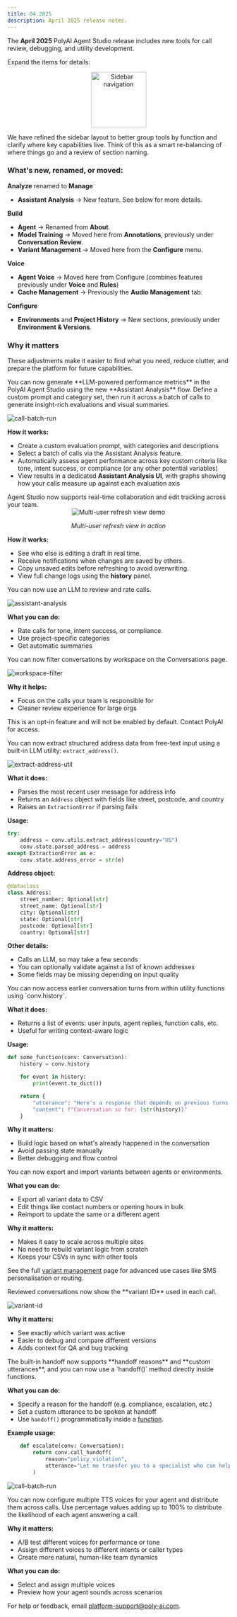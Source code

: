 ```yaml
---
title: 04.2025
description: April 2025 release notes.
---
```


The **April 2025** PolyAI Agent Studio release includes new tools for call review, debugging, and utility development.

Expand the items for details:
<AccordionGroup>

<Accordion title="Information architecture updates" icon="bars">

<div align="center">
  <img src="/images/release-notes/2504/sidebar.png" alt="Sidebar navigation" width="125"/>
</div>

We have refined the sidebar layout to better group tools by function and clarify where key capabilities live. Think of this as a smart re-balancing of where things go and a review of section naming.

### What's new, renamed, or moved:

**Analyze** renamed to **Manage**
- **Assistant Analysis** → New feature. See below for more details.

**Build**
- **Agent** → Renamed from **About**.
- **Model Training** → Moved here from **Annotations**, previously under **Conversation Review**.
- **Variant Management** → Moved here from the **Configure** menu.

**Voice**
- **Agent Voice** → Moved here from Configure (combines features previously under **Voice** and **Rules**)
- **Cache Management** → Previously the **Audio Management** tab.

**Configure**
- **Environments** and **Project History** → New sections, previously under **Environment & Versions**.

### Why it matters
These adjustments make it easier to find what you need, reduce clutter, and prepare the platform for future capabilities.

</Accordion>

<Accordion title="Metrics" icon="circle-three-quarters">
You can now generate **LLM-powered performance metrics** in the PolyAI Agent Studio using the new **Assistant Analysis** flow. Define a custom prompt and category set, then run it across a batch of calls to generate insight-rich evaluations and visual summaries.

![call-batch-run](/images/release-notes/2504/call-batch-run.png)

**How it works:**

- Create a custom evaluation prompt, with categories and descriptions
- Select a batch of calls via the Assistant Analysis feature.
- Automatically assess agent performance across key custom criteria like tone, intent success, or compliance (or any other potential variables)
- View results in a dedicated **Assistant Analysis UI**, with graphs showing how your calls measure up against each evaluation axis

</Accordion>

<Accordion title="Live collaboration and edit history" icon="users">
Agent Studio now supports real-time collaboration and edit tracking across your team.

<div align="center">
  <img src="https://res.cloudinary.com/dtdd8khwd/image/upload/v1742990655/multi_user-refresh_view-2025-03-20_ba6e4w.gif" alt="Multi-user refresh view demo" />
  <p><em>Multi-user refresh view in action</em></p>
</div>

**How it works:**
- See who else is editing a draft in real time.
- Receive notifications when changes are saved by others.
- Copy unsaved edits before refreshing to avoid overwriting.
- View full change logs using the **history** panel.

</Accordion>

<Accordion title="Call categorization" icon="list-check">
You can now use an LLM to review and rate calls.

![assistant-analysis](/images/release-notes/2504/call-categorization.png)

**What you can do:**
- Rate calls for tone, intent success, or compliance
- Use project-specific categories
- Get automatic summaries

</Accordion>

<Accordion title="Workspace filter in Conversations" icon="window-restore">
You can now filter conversations by workspace on the Conversations page.

![workspace-filter](/images/release-notes/2504/version-filter.png)

**Why it helps:**
- Focus on the calls your team is responsible for
- Cleaner review experience for large orgs

</Accordion>

<Accordion title="Utility function – utils.extract_address" icon="address-book">
<Note>This is an opt-in feature and will not be enabled by default. Contact PolyAI for access.</Note>

You can now extract structured address data from free-text input using a built-in LLM utility: `extract_address()`.

![extract-address-util](/images/release-notes/2504/address-util.png)

**What it does:**
- Parses the most recent user message for address info
- Returns an `Address` object with fields like street, postcode, and country
- Raises an `ExtractionError` if parsing fails

**Usage:**
```python
try:
    address = conv.utils.extract_address(country="US")
    conv.state.parsed_address = address
except ExtractionError as e:
    conv.state.address_error = str(e)
```

**Address object:**
```python
@dataclass
class Address:
    street_number: Optional[str]
    street_name: Optional[str]
    city: Optional[str]
    state: Optional[str]
    postcode: Optional[str]
    country: Optional[str]
```

**Other details:**
- Calls an LLM, so may take a few seconds
- You can optionally validate against a list of known addresses
- Some fields may be missing depending on input quality

</Accordion>

<Accordion title="Conversation history access – conv.history" icon="book-open">
You can now access earlier conversation turns from within utility functions using `conv.history`.

**What it does:**
- Returns a list of events: user inputs, agent replies, function calls, etc.
- Useful for writing context-aware logic

**Usage:**
```python
def some_function(conv: Conversation):
    history = conv.history

    for event in history:
        print(event.to_dict())

    return {
        "utterance": "Here's a response that depends on previous turns.",
        "content": f"Conversation so far: {str(history)}"
    }
```

**Why it matters:**
- Build logic based on what's already happened in the conversation
- Avoid passing state manually
- Better debugging and flow control

</Accordion>

<Accordion title="Import and export variants" icon="arrow-right-arrow-left">
You can now export and import variants between agents or environments.

**What you can do:**
- Export all variant data to CSV
- Edit things like contact numbers or opening hours in bulk
- Reimport to update the same or a different agent

**Why it matters:**
- Makes it easy to scale across multiple sites
- No need to rebuild variant logic from scratch
- Keeps your CSVs in sync with other tools

<Tip>See the full [variant management](/variant-management/introduction) page for advanced use cases like SMS personalisation or routing.</Tip>
</Accordion>

<Accordion title="Variant ID added to conversations" icon="fingerprint">
Reviewed conversations now show the **variant ID** used in each call.

![variant-id](/images/release-notes/2504/call-variant.png)

**Why it matters:**
- See exactly which variant was active
- Easier to debug and compare different versions
- Adds context for QA and bug tracking

</Accordion>

<Accordion title="Builtin handoff improvements" icon="phone-intercom">
The built-in handoff now supports **handoff reasons** and **custom utterances**, and you can now use a `handoff()` method directly inside functions.

**What you can do:**
- Specify a reason for the handoff (e.g. compliance, escalation, etc.)
- Set a custom utterance to be spoken at handoff
- Use `handoff()` programmatically inside a [function](/function/introduction).

**Example usage:**

```python
    def escalate(conv: Conversation):
        return conv.call_handoff(
            reason="policy_violation",
            utterance="Let me transfer you to a specialist who can help."
        )
```

</Accordion>

<Accordion title="Multi-voice agents" icon="people">

![call-batch-run](/images/release-notes/2504/multi-voice.png)

You can now configure multiple TTS voices for your agent and distribute them across calls. Use percentage values adding up to 100% to distribute the likelihood of each agent answering a call.

**Why it matters:**
- A/B test different voices for performance or tone
- Assign different voices to different intents or caller types
- Create more natural, human-like team dynamics

**What you can do:**
- Select and assign multiple voices
- Preview how your agent sounds across scenarios

</Accordion>

</AccordionGroup>

For help or feedback, email [platform-support@poly-ai.com](mailto:platform-support@poly-ai.com).